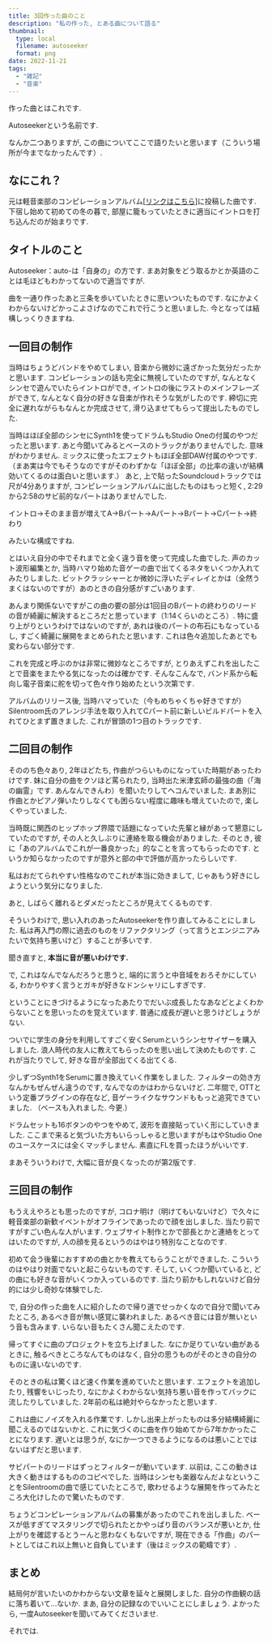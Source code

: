 ```yaml
---
title: 3回作った曲のこと
description: "私の作った, とある曲について語る"
thumbnail:
  type: local
  filename: autoseeker
  format: png
date: 2022-11-21
tags:
  - "雑記"
  - "音楽"
---
```



作った曲とはこれです.

Autoseekerという名前です.

<SoundcloudItem client:load trackId={790717690} />
<SoundcloudItem client:load trackId={1380936451} />

なんか二つありますが, この曲についてここで語りたいと思います（こういう場所が今までなかったんです）.

## なにこれ？

元は軽音楽部のコンピレーションアルバム[[リンクはこちら](https://kulmcorientation.bandcamp.com/album/2019)]に投稿した曲です.
下宿し始めて初めての冬の暮で, 部屋に籠もっていたときに適当にイントロを打ち込んだのが始まりです.

## タイトルのこと

Autoseeker：auto-は「自身の」の方です.
まあ対象をどう取るかとか英語のことは毛ほどもわかってないので適当ですが.

曲を一通り作ったあと三条を歩いていたときに思いついたものです.
なにかよくわからないけどかっこよさげなのでこれで行こうと思いました.
今となっては結構しっくりきますね.

## 一回目の制作

当時はちょうどバンドをやめてしまい, 音楽から微妙に遠ざかった気分だったかと思います.
コンピレーションの話も完全に無視していたのですが, なんとなくシンセで遊んでいたらイントロができ, イントロの後にラストのメインフレーズができて, なんとなく自分の好きな音楽が作れそうな気がしたのです.
締切に完全に遅れながらもなんとか完成させて, 滑り込ませてもらって提出したものでした.

当時はほぼ全部のシンセにSynth1を使ってドラムもStudio Oneの付属のやつだったと思います.
あと今聞いてみるとベースのトラックがありませんでした.
意味がわかりません.
ミックスに使ったエフェクトもほぼ全部DAW付属のやつです.
（まあ実は今でもそうなのですがそのわずかな「ほぼ全部」の比率の違いが結構効いてくるのは面白いと思います.）
あと, 上で貼ったSoundcloudトラックでは尺が4分ありますが, コンピレーションアルバムに出したものはもっと短く, 2:29から2:58のサビ前的なパートはありませんでした.

イントロ->そのまま音が増えてA->Bパート->Aパート->Bパート->Cパート->終わり

みたいな構成ですね.

とはいえ自分の中でそれまでと全く違う音を使って完成した曲でした.
声のカット波形編集とか, 当時ハマり始めた音ゲーの曲で出てくるネタをいくつか入れてみたりしました.
ビットクラッシャーとか微妙に浮いたディレイとかは（全然うまくはないのですが）あのときの自分感がすごいあります.

あんまり関係ないですがこの曲の要の部分は1回目のBパートの終わりのリードの音が綺麗に解決するところだと思っています（1:14くらいのところ）.
特に盛り上がりというわけではないのですが, あれは後のパートの布石にもなっているし, すごく綺麗に展開をまとめられたと思います.
これは色々追加したあとでも変わらない部分です.

これを完成と呼ぶのかは非常に微妙なところですが, とりあえずこれを出したことで音楽をまたやる気になったのは確かです.
そんなこんなで, バンド系から転向し電子音楽に舵を切って色々作り始めたという次第です.

アルバムのリリース後, 当時ハマっていた（今もめちゃくちゃ好きですが）Silentroom氏のアレンジ手法を取り入れてCパート前に新しいビルドパートを入れてひとまず置きました.
これが冒頭の1つ目のトラックです.

## 二回目の制作

そののち色々あり, 2年ほどたち, 作曲がつらいものになっていた時期があったわけです.
妹に自分の曲をクソほど罵られたり, 当時出た米津玄師の最強の曲（「海の幽霊」です. あんなんできんわ）を聞いたりしてヘコんでいました.
まあ別に作曲とかピアノ弾いたりしなくても困らない程度に趣味も増えていたので, 楽しくやっていました.

当時既に関西のヒップホップ界隈で話題になっていた先輩と縁があって懇意にしていたのですが, その人と久しぶりに連絡を取る機会がありました.
そのとき, 彼に「あのアルバムでこれが一番良かった」的なことを言ってもらったのです.
というか知らなかったのですが意外と部の中で評価が高かったらしいです.

私はおだてられやすい性格なのでこれが本当に効きまして, じゃあもう好きにしようという気分になりました.

あと, しばらく離れるとダメだったところが見えてくるものです.

そういうわけで, 思い入れのあったAutoseekerを作り直してみることにしました.
私は再入門の際に過去のものをリファクタリング（って言うとエンジニアみたいで気持ち悪いけど）することが多いです.

聞き直すと, **本当に音が悪いわけです.**

で, これはなんでなんだろうと思うと, 端的に言うと中音域をおろそかにしている, わかりやすく言うとガキが好きなドンシャリにしすぎです.

ということにきづけるようになったあたりでだいぶ成長したなあなどとよくわからないことを思いったのを覚えています.
普通に成長が遅いと思うけどしょうがない.

ついでに学生の身分を利用してすごく安くSerumというシンセサイザーを購入しました.
浪人時代の友人に教えてもらったのを思い出して決めたものです.
これが当たりでして, 好きな音が全部出てくる出てくる.

少しずつSynth1をSerumに置き換えていく作業をしました.
フィルターの効き方なんかもぜんぜん違うのです, なんでなのかはわからないけど.
二年間で, OTTという定番プラグインの存在など, 音ゲーライクなサウンドももっと追究できていました.
（ベースも入れました. 今更.）

ドラムセットも16ボタンのやつをやめて, 波形を直接貼っていく形にしていきました.
ここまで来ると気づいた方もいらっしゃると思いますがもはやStudio Oneのユースケースには全くマッチしません.
素直にFLを買ったほうがいいです.

まあそういうわけで, 大幅に音が良くなったのが第2版です.

## 三回目の制作

もうええやろとも思ったのですが, コロナ明け（明けてもいないけど）で久々に軽音楽部の新歓イベントがオフラインであったので顔を出しました.
当たり前ですがすごい色んな人がいます.
ウェブサイト制作とかで部長とかと連絡をとってはいたのですが, 人の顔を見るというのはやはり特別なことなのです.

初めて会う後輩におすすめの曲とかを教えてもらうことができました.
こういうのはやはり対面でないと起こらないものです.
そして, いくつか聞いていると, どの曲にも好きな音がいくつか入っているのです.
当たり前かもしれないけど自分的には少し奇妙な体験でした.

で, 自分の作った曲を人に紹介したので帰り道でせっかくなので自分で聞いてみたところ, あるべき音が無い感覚に襲われました.
あるべき音には音が無いという音も含みます.
いらない音もたくさん聞こえたのです.

帰ってすぐに曲のプロジェクトを立ち上げました.
なにか足りていない曲があるときに, 触るべきところなんてものはなく, 自分の思うものがそのときの自分のものに違いないのです.

そのときの私は驚くほど速く作業を進めていたと思います.
エフェクトを追加したり, 残響をいじったり, なにかよくわからない気持ち悪い音を作ってバックに流したりしていました.
2年前の私は絶対やらなかったと思います.

これは曲にノイズを入れる作業です.
しかし出来上がったものは多分結構綺麗に聞こえるのではないかと.
これに気づくのに曲を作り始めてから7年かかったことになります.
遅いとは思うが, なにか一つできるようになるのは悪いことではないはずだと思います.

サビパートのリードはずっとフィルターが動いています.
以前は, ここの動きは大きく動きはするもののコピペでした.
当時はシンセも楽器なんだよなということをSilentroomの曲で感じていたところで, 歌わせるような展開を作ってみたところ大化けしたので驚いたものです.

ちょうどコンピレーションアルバムの募集があったのでこれを出しました.
ベースが低すぎてマスタリングで切られたとかやっぱり音のバランスが悪いとか, 仕上がりを確認するとうーんと思わなくもないですが, 現在できる「作曲」のパートとしてはこれ以上無いと自負しています（後はミックスの範疇です）.

## まとめ

結局何が言いたいのかわからない文章を延々と展開しました.
自分の作曲観の話に落ち着いて...ないか.
まあ, 自分の記録なのでいいことにしましょう.
よかったら, 一度Autoseekerを聞いてみてくださいませ.

それでは.
